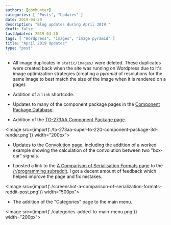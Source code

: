 ```yaml
---
authors: [gbmhunter]
categories: [ "Posts", "Updates" ]
date: 2019-04-30
description: "Blog updates during April 2019."
draft: false
lastUpdated: 2019-04-30
tags: [ "Wordpress", "images", "image pyramid" ]
title: "April 2019 Updates"
type: "post"
---
```



* All image duplicates in `static/images/` were deleted. These duplicates were created back when the site was running on Wordpress due to it's image optimization strategies (creating a _pyramid_ of resolutions for the same image to best match the size of the image when it is rendered on a page).

* Addition of a `link` shortcode.

* Updates to many of the component package pages in the [Component Package Database](/pcb-design/component-packages).

* Addition of the [TO-273AA Component Package page](/pcb-design/component-packages/to-273aa-component-package).


<Image src={import('./to-273aa-super-to-220-component-package-3d-render.png')} width="200px"></Image>

* Updates to the [Convolution page](/programming/signal-processing/convolution), including the addition of a worked example showing the calculation of the convolution between two "box-car" signals.

* I posted a link to the [A Comparison of Serialisation Formats page](/programming/serialization-formats/a-comparison-of-serialization-formats) to the [/r/programming subreddit](https://www.reddit.com/r/linux/comments/bhq9c5/how_to_use_socketcan_with_the_commandline_in_linux/). I got a decent amount of feedback which helped improve the page and fix mistakes.


<Image src={import('./screenshot-a-comparison-of-serialization-formats-reddit-post.png')} width="500px"></Image>

* The addition of the "Categories" page to the main menu.


<Image src={import('./categories-added-to-main-menu.png')} width="200px"></Image>

